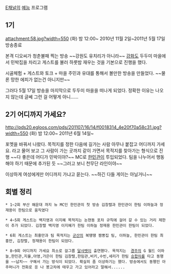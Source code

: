 [[E채널]]의 [[예능]] 프로그램 

== 1기 ==
attachment:58.jpg?width=550
(화) 밤 12:00~ 
2010년 11월 2일~2011년 5월 17일 방송종료

본격 디오씨가 청춘불패 찍는 방송 ~~강원도 유치리가 아니라~~ [[강화도]] 두두미 마을에서 민박집을 차리고 게스트를 불러 하룻밤 재우는 것을 기본으로 진행을 했다. 

시골체험 + 게스트와 토크 + 마을 주민과 유대를 통해서 볼만한 방송을 만들었다. ~~물론 망한 에피가 없는건 아니지만~~ 

그러다 5월 17일 방송을 마지막으로 두두미 마을을 떠나게 되었다. 정확한 이유는 나오지 않는데 글쎄 그런 걸 어떻게 아니......


== 2기 어디까지 가세요? ==
http://pds20.egloos.com/pds/201107/16/14/f0018314_4e20f70a58c31.jpg?width=550
(화) 밤 12:00~ 
2011년 6월 14일~

포멧을 바꿔서 나왔다. 목적지를 정한 다음에 길가는 사람 아무나 붙잡고 어디까지 가세요. 라고 물어 보고 그 사람이 가는 곳까지 같이 가면서 목적지를 찾아가는 형식으로 진행 ~~다 좋은데 어디가 민박이야?~~ MC로 [[한민관]]이 투입되었다. 팀을 나누어서 행동해야 하기 때문에 추가된 듯 ~~그러고 보니 천무단 라인이야~~

이상하게 여성에게만 어디까지 가냐고 묻는다. ~~하긴 다들 게이는 아닐거니~~

== 회별 정리 ==

 * 1~2회 부산 해운대 까지 뉴 MC인 한민관의 첫 방송 김창렬과 한민관이 한팀 이하늘과 정재용이 한팀으로 움직였다

 * 4~5회 게스트는 백지영과 이지혜 목적지는 논현동 포차 규칙에 걸어 갈 수 있는 거리 제한이 추가 되었다. 김창렬 백지영 이지혜가 한팀 이하늘 정재용 한민관이 한팀이 되었다. 

 * 6회 게스트는 최홍만과 팀 목적지는 [[군산]]의 복땡땡 짬뽕집 팀, 이하늘, 한민관이 한팀 최홍만, 김창렬, 정재용이 한팀이 되었다.

 * 8~9회 어디까지 가세요 최소로 걸그룹 [[달샤벳]]이 출연했다. 목적지는  [[경주]]의 G 월드 이하늘,한민관,지율,아영,가은이 한팀 김창렬,한밈관,비키,수빈,세리가 한팀 [[승합차]]를 타고 동행을 ~~납치~~ 구해서 가는 방식이 되었다. 확실히 좀 이상하기는 했다. 방송에서도 동행인 아주머니가 전화로 응 나 봉고차에 태우고 가고 있어라고 말해서......
